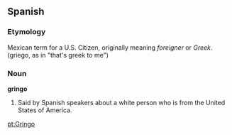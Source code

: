 ==Spanish==
===Etymology===
Mexican term for a U.S. Citizen, originally meaning ''foreigner'' or ''Greek''. (griego, as in "that's greek to me")
===Noun===
'''gringo'''
# Said by Spanish speakers about a white person who is from the United States of America.

[[pt:Gringo]]